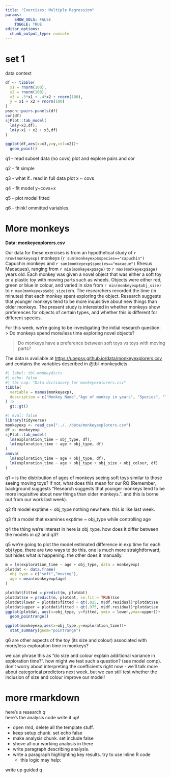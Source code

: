 ---
title: "Exercises: Multiple Regression"
params: 
    SHOW_SOLS: FALSE
    TOGGLE: TRUE
editor_options: 
  chunk_output_type: console
---

# set 1

data context
```{r}
df <- tibble(
  x1 = rnorm(100),
  x2 = rnorm(100),
  x3 = .5*x1 + .4*x2 + rnorm(100),
  y = x1 + x2 + rnorm(100)
)
psych::pairs.panels(df)
cor(df)
sjPlot::tab_model(
  lm(y~x3,df),
  lm(y~x1 + x2 + x3,df)
)

ggplot(df,aes(x=x3,y=y,col=x2))+
  geom_point()
```




q1 -
read subset data (no covs)
plot and explore
pairs and cor


q2 - fit simple


q3 - what if.. 
read in full data
plot x ~ covs


q4 - fit model y~covs+x

q5 - plot model fitted

q6 - think! ommitted variables. 











# More monkeys 

:::frame
__Data: monkeyexplorers.csv__  

Our data for these exercises is from an hypothetical study of `r nrow(monkeyexp)` monkeys (`r sum(monkeyexp$species=="capuchin")` Capuchin monkeys and `r sum(monkeyexp$species=="macaque")` Rhesus Macaques), ranging from `r min(monkeyexp$age)` to `r max(monkeyexp$age)` years old. Each monkey was given a novel object that was either a soft toy or a plastic toy with moving parts such as wheels. Objects were either red, green or blue in colour, and varied in size from `r min(monkeyexp$obj_size)` to `r max(monkeyexp$obj_size)`cm. The researchers recorded the time (in minutes) that each monkey spent exploring the object. Research suggests that younger monkeys tend to be more inquisitive about new things than older monkeys. The present study is interested in whether monkeys show preferences for objects of certain types, and whether this is different for different species.  

For this week, we're going to be investigating the initial research question:  
> Do monkeys spend more/less time exploring novel objects?  

> Do monkeys have a preference between soft toys vs toys with moving parts?

The data is available at [https://uoepsy.github.io/data/monkeyexplorers.csv](https://uoepsy.github.io/data/monkeyexplorers.csv){target="_blank"} and contains the variables described in @tbl-monkeydicts
```{r}
#| label: tbl-monkeydicts
#| echo: false
#| tbl-cap: "Data dictionary for monkeyexplorers.csv"
tibble(
  variable = names(monkeyexp),
  description = c("Monkey Name","Age of monkey in years", "Species", "Type of novel object given (soft / moving)","Main colour of object (red / green / blue)","Size of object in cm (length of largest dimension of the object)","Time (in minutes) spent exploring the object")
) |>
  gt::gt()
```


:::

```{r}
#| eval: false
library(tidyverse)
monkeyexp <- read_csv("../../data/monkeyexplorers.csv")
df <- monkeyexp
sjPlot::tab_model(
  lm(exploration_time ~ obj_type, df),
  lm(exploration_time ~ age + obj_type, df)
)
anova(
  lm(exploration_time ~ age + obj_type, df),
  lm(exploration_time ~ age + obj_type + obj_size + obj_colour, df)
)
```


q1 = is the distribution of ages of monkeys seeing soft toys similar to those seeing moving toys? if not, what does this mean for our RQ
(Remember, background suggests "Research suggests that younger monkeys tend to be more inquisitive about new things than older monkeys.".
and this is borne out from our work last week).  

q2 fit model exptime ~ obj_type
nothing new here. this is like last week.


q3 fit a model that examines exptime ~ obj_type while controlling age  


q4 the thing we're interest in here is obj_type. how does it differ between the models in q2 and q3?  


q5 we're going to plot the model estimated difference in exp time for each obj type. there are two ways to do this. one is much more straightforward, but hides what is happening. the other does it manually. 

```{r}
m = lm(exploration_time ~ age + obj_type, data = monkeyexp)
plotdat <- data.frame(
  obj_type = c("soft","moving"),
  age = mean(monkeyexp$age)
)

plotdat$fitted = predict(m, plotdat)
plotdat$se = predict(m, plotdat, se.fit = TRUE)$se
plotdat$lower = plotdat$fitted + qt(.025, m$df.residual)*plotdat$se
plotdat$upper = plotdat$fitted + qt(.975, m$df.residual)*plotdat$se
ggplot(plotdat, aes(x=obj_type, y=fitted, ymin = lower,ymax=upper))+
  geom_pointrange()

ggplot(monkeyexp,aes(x=obj_type,y=exploration_time))+
  stat_summary(geom="pointrange")

```


q6
are other aspects of the toy (its size and colour) associated with more/less exploration time in monkeys?  

we can phrase this as "do size and colour explain additional variance in exploration time?".
how might we test such a question? (see model comp). 
don't worry about interpreting the coefficients right now - we'll talk more about categorical predictors next week. 
but we can still test whether the inclusion of size and colour improve our model!  




# more rmarkdown

here's a research q  
here's the analysis code
write it up!  


- open rmd, delete all the template stuff.
- keep setup chunk. set echo false
- make analysis chunk. set include false
- shove all our working analysis in there
- write paragraph describing analysis. 
- write a paragraph highlighting key results. try to use inline R code
  - this logic may help:  
  
  

write up guided q